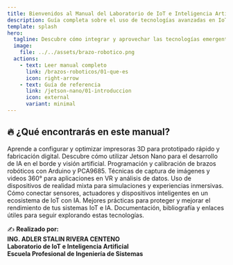 ```yaml
---
title: Bienvenidos al Manual del Laboratorio de IoT e Inteligencia Artificial
description: Guía completa sobre el uso de tecnologías avanzadas en IoT e IA, incluyendo impresoras 3D, Jetson Nano, brazos robóticos, cámaras Insta360 y lentes de realidad mixta.
template: splash
hero:
  tagline: Descubre cómo integrar y aprovechar las tecnologías emergentes en IoT e Inteligencia Artificial.
  image:
    file: ../../assets/brazo-robotico.png
  actions:
    - text: Leer manual completo
      link: /brazos-roboticos/01-que-es
      icon: right-arrow
    - text: Guía de referencia
      link: /jetson-nano/01-introduccion
      icon: external
      variant: minimal
---
```



## 🔥 ¿Qué encontrarás en este manual?

<CardGrid stagger>
  <Card title="🖨️ Impresión 3D en Prusa MK4" icon="printer">
    Aprende a configurar y optimizar impresoras 3D para prototipado rápido y fabricación digital.
  </Card>
  <Card title="🚀 Jetson Nano Developer Kit" icon="cpu">
    Descubre cómo utilizar Jetson Nano para el desarrollo de IA en el borde y visión artificial.
  </Card>
  <Card title="🤖 Control de Brazos Robóticos" icon="robot">
    Programación y calibración de brazos robóticos con Arduino y PCA9685.
  </Card>
  <Card title="📷 Cámaras Insta360" icon="camera">
    Técnicas de captura de imágenes y videos 360° para aplicaciones en VR y análisis de datos.
  </Card>
  <Card title="🕶️ Lentes de Realidad Mixta" icon="vr">
    Uso de dispositivos de realidad mixta para simulaciones y experiencias inmersivas.
  </Card>
  <Card title="🔌 Integración de IoT e IA" icon="network">
    Cómo conectar sensores, actuadores y dispositivos inteligentes en un ecosistema de IoT con IA.
  </Card>
  <Card title="⚙️ Optimización y Seguridad" icon="shield">
    Mejores prácticas para proteger y mejorar el rendimiento de tus sistemas IoT e IA.
  </Card>
  <Card title="📚 Recursos y Referencias" icon="open-book">
    Documentación, bibliografía y enlaces útiles para seguir explorando estas tecnologías.
  </Card>
</CardGrid>

✍ **Realizado por:**  
**ING. ADLER STALIN RIVERA CENTENO**  
**Laboratorio de IoT e Inteligencia Artificial**  
**Escuela Profesional de Ingeniería de Sistemas**
